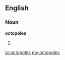 ==English==

===Noun===
'''octopoles'''

# {{plural of|octopole}}

[[ar:octopoles]]
[[my:octopoles]]